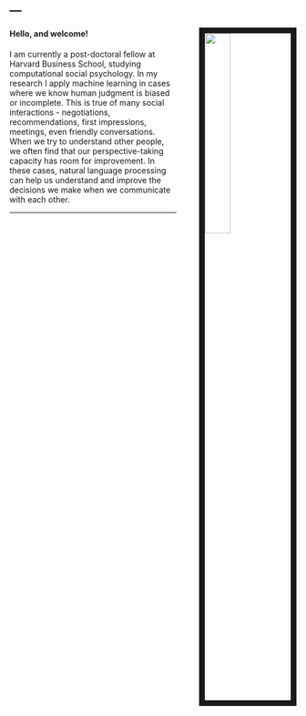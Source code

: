 ---
---

<link rel="stylesheet" href="styles.css" type="text/css">

<img src="images/mikeface.jpg" style="width:30%; border:10px solid; margin-right: 0px; margin-left: 40px" align="right">
      
<h4>Hello, and welcome!</h4>

I am currently a post-doctoral fellow at Harvard Business School, studying computational social psychology. In my research I apply machine learning in cases where we know human judgment is biased or incomplete. This is true of many social interactions - negotiations, recommendations, first impressions, meetings, even friendly conversations. When we try to understand other people, we often find that our perspective-taking capacity has room for improvement. In these cases, natural language processing can help us understand and improve the decisions we make when we communicate with each other.

***
